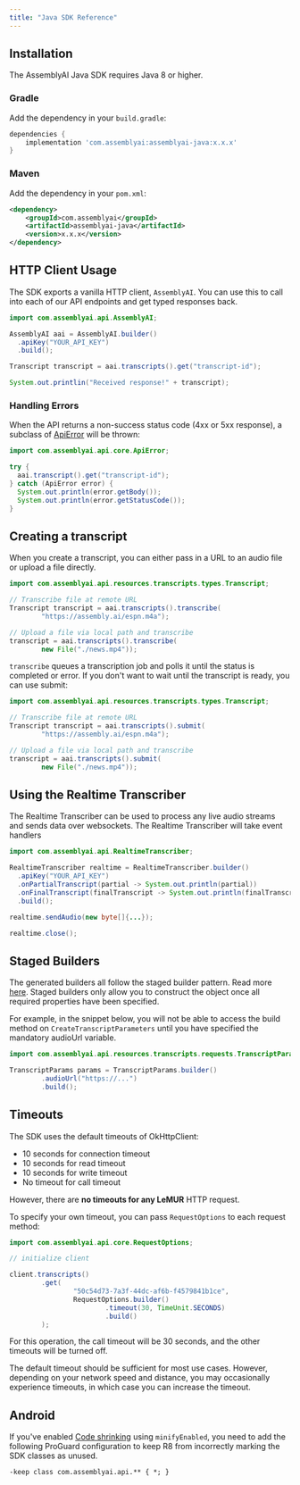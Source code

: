```yaml
---
title: "Java SDK Reference"
---
```


## Installation

The AssemblyAI Java SDK requires Java 8 or higher.

### Gradle

Add the dependency in your `build.gradle`:

```groovy
dependencies {
    implementation 'com.assemblyai:assemblyai-java:x.x.x'
}
```

### Maven

Add the dependency in your `pom.xml`:

```xml
<dependency>
    <groupId>com.assemblyai</groupId>
    <artifactId>assemblyai-java</artifactId>
    <version>x.x.x</version>
</dependency>
```

## HTTP Client Usage

The SDK exports a vanilla HTTP client, `AssemblyAI`. You can
use this to call into each of our API endpoints and get typed
responses back.

```java
import com.assemblyai.api.AssemblyAI;

AssemblyAI aai = AssemblyAI.builder()
  .apiKey("YOUR_API_KEY")
  .build();

Transcript transcript = aai.transcripts().get("transcript-id");

System.out.printlin("Received response!" + transcript);
```

### Handling Errors

When the API returns a non-success status code (4xx or 5xx response),
a subclass of [ApiError](src/main/java/com/assemblyai/api/core/ApiError.java)
will be thrown:

```java
import com.assemblyai.api.core.ApiError;

try {
  aai.transcript().get("transcript-id");
} catch (ApiError error) {
  System.out.println(error.getBody());
  System.out.println(error.getStatusCode());
}
```

## Creating a transcript

When you create a transcript, you can either pass in a URL to an audio file
or upload a file directly.

```java
import com.assemblyai.api.resources.transcripts.types.Transcript;

// Transcribe file at remote URL
Transcript transcript = aai.transcripts().transcribe(
        "https://assembly.ai/espn.m4a");

// Upload a file via local path and transcribe
transcript = aai.transcripts().transcribe(
        new File("./news.mp4"));
```

`transcribe` queues a transcription job and polls it until the status is completed or error.
If you don't want to wait until the transcript is ready, you can use submit:

```java
import com.assemblyai.api.resources.transcripts.types.Transcript;

// Transcribe file at remote URL
Transcript transcript = aai.transcripts().submit(
        "https://assembly.ai/espn.m4a");

// Upload a file via local path and transcribe
transcript = aai.transcripts().submit(
        new File("./news.mp4"));
```

## Using the Realtime Transcriber

The Realtime Transcriber can be used to process any live
audio streams and sends data over websockets. The Realtime Transcriber
will take event handlers

```java
import com.assemblyai.api.RealtimeTranscriber;

RealtimeTranscriber realtime = RealtimeTranscriber.builder()
  .apiKey("YOUR_API_KEY")
  .onPartialTranscript(partial -> System.out.println(partial))
  .onFinalTranscript(finalTranscript -> System.out.println(finalTranscript))
  .build();

realtime.sendAudio(new byte[]{...});

realtime.close();
```

## Staged Builders

The generated builders all follow the staged builder pattern.
Read more [here](https://immutables.github.io/immutable.html#staged-builder).
Staged builders only allow you to construct the object once all required
properties have been specified.

For example, in the snippet below, you will not be able to access the build
method on `CreateTranscriptParameters` until you have specified the mandatory
audioUrl variable.

```java
import com.assemblyai.api.resources.transcripts.requests.TranscriptParams;

TranscriptParams params = TranscriptParams.builder()
        .audioUrl("https://...")
        .build();
```

## Timeouts

The SDK uses the default timeouts of OkHttpClient:

- 10 seconds for connection timeout
- 10 seconds for read timeout
- 10 seconds for write timeout
- No timeout for call timeout

However, there are **no timeouts for any LeMUR** HTTP request.

To specify your own timeout, you can pass `RequestOptions` to each request method:

```java
import com.assemblyai.api.core.RequestOptions;

// initialize client

client.transcripts()
        .get(
                "50c54d73-7a3f-44dc-af6b-f4579841b1ce",
                RequestOptions.builder()
                        .timeout(30, TimeUnit.SECONDS)
                        .build()
        );
```

For this operation, the call timeout will be 30 seconds, and the other timeouts will be turned off.

The default timeout should be sufficient for most use cases.
However, depending on your network speed and distance, you may occasionally experience timeouts, in which case you can increase the timeout.

## Android

If you've enabled [Code shrinking](https://developer.android.com/build/shrink-code#shrink-code) using `minifyEnabled`, you need to add the following ProGuard configuration to keep R8 from incorrectly marking the SDK classes as unused.

```text
-keep class com.assemblyai.api.** { *; }
```
